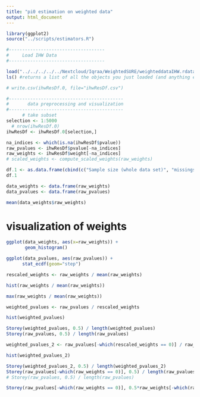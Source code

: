 ```yaml
---
title: "pi0 estimation on weighted data"
output: html_document
---
```



```r
library(ggplot2)
source("../scripts/estimators.R")
```


```r
#------------------------------------
#     Load IHW Data
#------------------------------------

load("../../../../../Nextcloud/Iqraa/WeightedSURE/weighteddataIHW.rdata")
ls() #returns a list of all the objects you just loaded (and anything else in your environment)
```

```r
# write.csv(ihwResDf.0, file="ihwResDf.csv")
```

```r
#-------------------------------------------
#       data preprocessing and visualization
#-------------------------------------------
      # take subset
selection <- 1:5000
  # nrow(ihwResDf.0)
ihwResDf <- ihwResDf.0[selection,]
```

```r
na_indices <- which(is.na(ihwResDf$pvalue))
raw_pvalues <- ihwResDf$pvalue[-na_indices]
raw_weights <- ihwResDf$weight[-na_indices]
# scaled_weights <- compute_scaled_weights(raw_weights)
```

```r
df.1 <- as.data.frame(cbind(c("Sample size (whole data set)", "missings", "no. of tests analyzed (m)", "number of zero-weights"), c(nrow(ihwResDf), length(na_indices), length(raw_pvalues), length(which(raw_weights==0)))))
df.1
```

```r
data_weights <- data.frame(raw_weights)
data_pvalues <- data.frame(raw_pvalues)
```

```r
mean(data_weights$raw_weights)
```

# visualization of weights 
```r
ggplot(data_weights, aes(x=raw_weights)) +
       geom_histogram()
```

```r
ggplot(data_pvalues, aes(raw_pvalues)) +
      stat_ecdf(geom="step")
```

```r
rescaled_weights <- raw_weights / mean(raw_weights)

hist(raw_weights / mean(raw_weights))

max(raw_weights / mean(raw_weights))
```

```r
weighted_pvalues <- raw_pvalues / rescaled_weights

hist(weighted_pvalues)
```

```r
Storey(weighted_pvalues, 0.5) / length(weighted_pvalues)
Storey(raw_pvalues, 0.5) / length(raw_pvalues)
```





```r
weighted_pvalues_2 <- raw_pvalues[-which(rescaled_weights == 0)] / raw_weights[-which(rescaled_weights == 0)]

hist(weighted_pvalues_2)
```

```r
Storey(weighted_pvalues_2, 0.5) / length(weighted_pvalues_2)
Storey(raw_pvalues[-which(raw_weights == 0)], 0.5) / length(raw_pvalues[-which(raw_weights == 0)])
# Storey(raw_pvalues, 0.5) / length(raw_pvalues)
```

```r
Storey(raw_pvalues[-which(raw_weights == 0)], 0.5*raw_weights[-which(raw_weights == 0)]) / length(raw_pvalues[-which(raw_weights == 0)])
```

